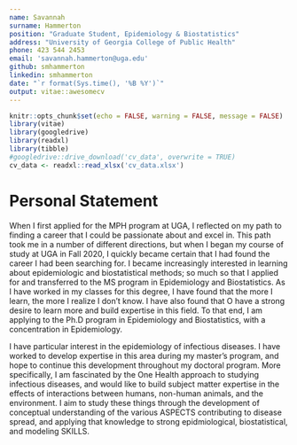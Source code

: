 ```yaml
---
name: Savannah
surname: Hammerton
position: "Graduate Student, Epidemiology & Biostatistics"
address: "University of Georgia College of Public Health"
phone: 423 544 2453 
email: 'savannah.hammerton@uga.edu'
github: smhammerton
linkedin: smhammerton
date: "`r format(Sys.time(), '%B %Y')`"
output: vitae::awesomecv
---
```


```r
knitr::opts_chunk$set(echo = FALSE, warning = FALSE, message = FALSE)
library(vitae)
library(googledrive)
library(readxl)
library(tibble)
#googledrive::drive_download('cv_data', overwrite = TRUE)
cv_data <- readxl::read_xlsx('cv_data.xlsx')
```

# Personal Statement  

\setlength\parindent{24pt} When I first applied for the MPH program at UGA, I reflected on my path to finding a career that I could be passionate about and excel in. This path took me in a number of different directions, but when I began my course of study at UGA in Fall 2020, I quickly became certain that I had found the career I had been searching for. I became increasingly interested in learning about epidemiologic and biostatistical methods; so much so that I applied for and transferred to the MS program in Epidemiology and Biostatistics. As I have worked in my classes for this degree, I have found that the more I learn, the more I realize I don’t know. I have also found that O have a strong desire to learn more and build expertise in this field. To that end, I am applying to the Ph.D program in Epidemiology and Biostatistics, with a concentration in Epidemiology. 

\setlength\parindent{24pt} I have particular interest in the epidemiology of infectious diseases. I have worked to develop expertise in this area during my master's program, and hope to continue this development throughout my doctoral program. More specifically, I am fascinated by the One Health approach to studying infectious diseases, and would like to build subject matter expertise in the effects of interactions between humans, non-human animals, and the environment. I aim to study these things through the development of conceptual understanding of the various ASPECTS contributing to disease spread, and applying that knowledge to strong epidmiological, biostatistical, and modeling SKILLS. 

\setlength\parindent{24pt} 
